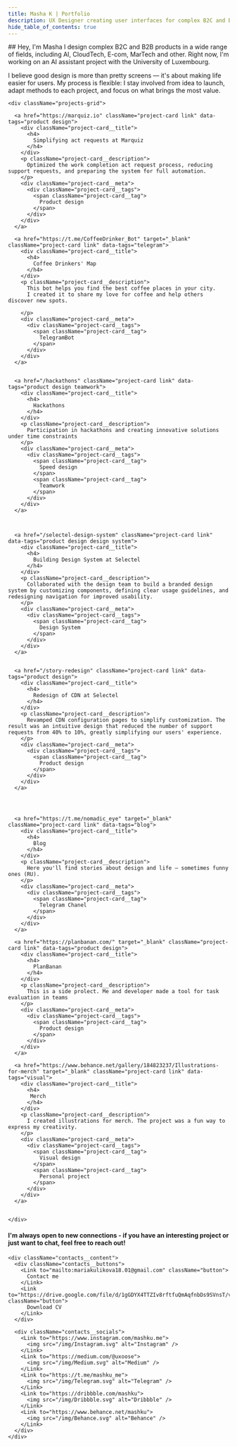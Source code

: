 ```yaml
---
title: Masha K | Portfolio
description: UX Designer creating user interfaces for complex B2C and B2B products in AI, CloudTech, E-com and MarTech
hide_table_of_contents: true
---
```




<div className="container body">
  <section className="section" >
  <div className="bio"> 
  ## Hey, I'm Masha
  I design complex B2C and B2B products in a wide range of fields, including AI, CloudTech, E-com, MarTech and other. Right now, I'm working on an AI assistant project with the University of Luxembourg.  

  I believe good design is more than pretty screens — it's about making life easier for users.
  My process is flexible: I stay involved from idea to launch, adapt methods to each project, and focus on what brings the most value.
    </div>
  </section>

  <section className="section">

    <div className="projects-grid">

      <a href="https://marquiz.io" className="project-card link" data-tags="product design">
        <div className="project-card__title">
          <h4>
            Simplifying act requests at Marquiz
          </h4>
        </div>
        <p className="project-card__description">
          Optimized the work completion act request process, reducing support requests, and preparing the system for full automation.
        </p>
        <div className="project-card__meta">
          <div className="project-card__tags">
            <span className="project-card__tag">
              Product design
            </span>
          </div>
        </div>
      </a>

      <a href="https://t.me/CoffeeDrinker_Bot" target="_blank" className="project-card link" data-tags="telegram">
        <div className="project-card__title">
          <h4>
            Coffee Drinkers' Map
          </h4>
        </div>
        <p className="project-card__description">
          This bot helps you find the best coffee places in your city.
          I created it to share my love for coffee and help others discover new spots.

        </p>
        <div className="project-card__meta">
          <div className="project-card__tags">
            <span className="project-card__tag">
              TelegramBot
            </span>
          </div>
        </div>
      </a>


      <a href="/hackathons" className="project-card link" data-tags="product design teamwork">
        <div className="project-card__title">
          <h4>
            Hackathons
          </h4>
        </div>
        <p className="project-card__description">
          Participation in hackathons and creating innovative solutions under time constraints
        </p>
        <div className="project-card__meta">
          <div className="project-card__tags">
            <span className="project-card__tag">
              Speed design
            </span>
            <span className="project-card__tag">
              Teamwork
            </span>
          </div>
        </div>
      </a>

      

      <a href="/selectel-design-system" className="project-card link" data-tags="product design design system">
        <div className="project-card__title">
          <h4>
            Building Design System at Selectel
          </h4>
        </div>
        <p className="project-card__description">
          Collaborated with the design team to build a branded design system by customizing components, defining clear usage guidelines, and redesigning navigation for improved usability.
        </p>
        <div className="project-card__meta">
          <div className="project-card__tags">
            <span className="project-card__tag">
              Design System
            </span>
          </div>
        </div>
      </a>


      <a href="/story-redesign" className="project-card link" data-tags="product design">
        <div className="project-card__title">
          <h4>
            Redesign of CDN at Selectel
          </h4>
        </div>
        <p className="project-card__description">
          Revamped CDN configuration pages to simplify customization. The result was an intuitive design that reduced the number of support requests from 40% to 10%, greatly simplifying our users' experience.
        </p>
        <div className="project-card__meta">
          <div className="project-card__tags">
            <span className="project-card__tag">
              Product design
            </span>
          </div>
        </div>
      </a>


      

      <a href="https://t.me/nomadic_eye" target="_blank" className="project-card link" data-tags="blog">
        <div className="project-card__title">
          <h4>
            Blog
          </h4>
        </div>
        <p className="project-card__description">
          Here you'll find stories about design and life — sometimes funny ones (RU).
        </p>
        <div className="project-card__meta">
          <div className="project-card__tags">
            <span className="project-card__tag">
              Telegram Chanel
            </span>
          </div>
        </div>
      </a>

      <a href="https://planbanan.com/" target="_blank" className="project-card link" data-tags="product design">
        <div className="project-card__title">
          <h4>
            PlanBanan
          </h4>
        </div>
        <p className="project-card__description">
          This is a side prolect. Me and developer made a tool for task evaluation in teams
        </p>
        <div className="project-card__meta">
          <div className="project-card__tags">
            <span className="project-card__tag">
              Product design
            </span>
          </div>
        </div>
      </a>

      <a href="https://www.behance.net/gallery/184823237/Illustrations-for-merch" target="_blank" className="project-card link" data-tags="visual">
        <div className="project-card__title">
          <h4>
           Merch
          </h4>
        </div>
        <p className="project-card__description">
          I created illustrations for merch. The project was a fun way to express my creativity.
        </p>
        <div className="project-card__meta">
          <div className="project-card__tags">
            <span className="project-card__tag">
              Visual design
            </span>
            <span className="project-card__tag">
              Personal project
            </span>
          </div>
        </div>
      </a>

      
    </div>
  </section>

  <section className="section contacts">
    <h4 className="contacts__description">
      I'm always open to new connections - if you have an interesting project or just want to chat, feel free to reach out!
    </h4>

    <div className="contacts__content">
      <div className="contacts__buttons">
        <Link to="mailto:mariakulikova18.01@gmail.com" className="button">
          Contact me
        </Link>
        <Link to="https://drive.google.com/file/d/1gGDYX4TTZIv8rftfuQmAqfnbDs9SVnsT/view" className="button">
          Download CV
        </Link>
      </div>

      <div className="contacts__socials">
        <Link to="https://www.instagram.com/mashku.me">
          <img src="/img/Instagram.svg" alt="Instagram" />
        </Link>
        <Link to="https://medium.com/@uxoose">
          <img src="/img/Medium.svg" alt="Medium" />
        </Link>
        <Link to="https://t.me/mashku_me">
          <img src="/img/Telegram.svg" alt="Telegram" />
        </Link>
        <Link to="https://dribbble.com/mashku">
          <img src="/img/Dribbble.svg" alt="Dribbble" />
        </Link>
        <Link to="https://www.behance.net/mashku">
          <img src="/img/Behance.svg" alt="Behance" />
        </Link>
      </div>
    </div>
  </section>
</div>